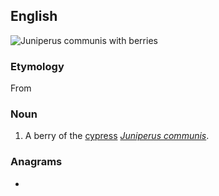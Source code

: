 {{also|ábhal}}
==English==
[[File:Juniperus communis at Valjala on 2005-08-11.jpg|right|thumb|''Juniperus communis'' with berries]]
{{wikipedia|Juniperus communis}}
{{wikispecies|Juniperus communis}}

===Etymology===
From {{der|en|ar}}

===Noun===
{{en-noun}}

# A berry of the [[cypress]] ''[[Juniperus communis]]''.

===Anagrams===
* {{anagrams|en|Blaha|Halab}}